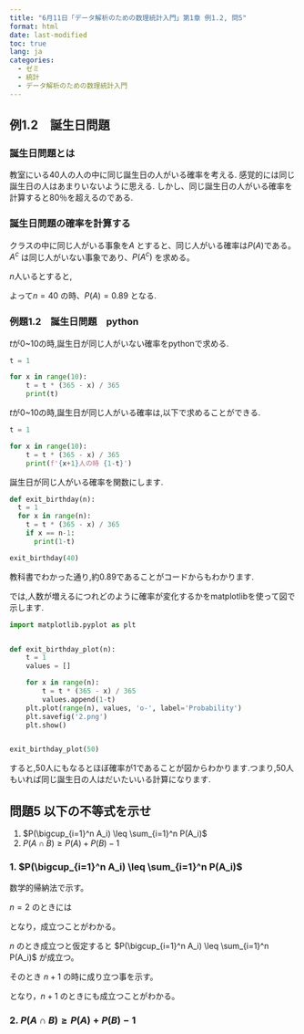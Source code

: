 ```yaml
---
title: "6月11日「データ解析のための数理統計入門」第1章 例1.2, 問5"
format: html
date: last-modified
toc: true
lang: ja
categories:
  - ゼミ
  - 統計
  - データ解析のための数理統計入門
---
```


## 例1.2　誕生日問題

### 誕生日問題とは
教室にいる40人の人の中に同じ誕生日の人がいる確率を考える.
感覚的には同じ誕生日の人はあまりいないように思える.
しかし、同じ誕生日の人がいる確率を計算すると80％を超えるのである.

### 誕生日問題の確率を計算する
クラスの中に同じ人がいる事象を$A$ とすると、同じ人がいる確率は$P(A)$である。$A^c$ は同じ人がいない事象であり、$P(A^c)$ を求める。

$n$人いるとすると,

\begin{align*}
    &P(A^c) = \frac{365 \times 364 \times 363 \times \cdots \times (365 - n + 1)}{365^n} \\
    &1 - P(A^c) = 1 - \frac{365 \times 364 \times 363 \times \cdots \times (365 - n + 1)}{365^n} 
\end{align*}

よって$n=40$ の時、$P(A)=0.89$ となる.


### 例題1.2　誕生日問題　python

$t$が0~10の時,誕生日が同じ人がいない確率をpythonで求める.
```python
t = 1

for x in range(10):
    t = t * (365 - x) / 365
    print(t)
```

$t$が0~10の時,誕生日が同じ人がいる確率は,以下で求めることができる.

```python
t = 1

for x in range(10):
    t = t * (365 - x) / 365
    print(f'{x+1}人の時 {1-t}')
```

誕生日が同じ人がいる確率を関数にします.

```python
def exit_birthday(n):
  t = 1
  for x in range(n):
    t = t * (365 - x) / 365
    if x == n-1:
      print(1-t)
```

```python
exit_birthday(40)
```

教科書でわかった通り,約0.89であることがコードからもわかります.

では,人数が増えるにつれどのように確率が変化するかをmatplotlibを使って図で示します.

```python
import matplotlib.pyplot as plt


def exit_birthday_plot(n):
    t = 1
    values = []

    for x in range(n):
        t = t * (365 - x) / 365
        values.append(1-t)
    plt.plot(range(n), values, 'o-', label='Probability')
    plt.savefig('2.png')
    plt.show()


exit_birthday_plot(50)
```


すると,50人にもなるとほぼ確率が1であることが図からわかります.つまり,50人もいれば同じ誕生日の人はだいたいいる計算になります.


## 問題5 以下の不等式を示せ
1. $P(\bigcup_{i=1}^n A_i) \leq \sum_{i=1}^n P(A_i)$
2. $P(A \cap B) \geq P(A) + P(B) - 1$

### 1. $P(\bigcup_{i=1}^n A_i) \leq \sum_{i=1}^n P(A_i)$

数学的帰納法で示す。
    
$n=2$ のときには

\begin{equation*}
    P(A_1 \cup A_2) = P(A_1) + P(A_2) - P(A_1 \cap A_2) \leq P(A_1) + P(A_2)
\end{equation*}

となり，成立つことがわかる。

$n$ のとき成立つと仮定すると $P(\bigcup_{i=1}^n A_i) \leq \sum_{i=1}^n P(A_i)$ が成立つ。

そのとき $n+1$ の時に成り立つ事を示す。

\begin{align*}
    P(\bigcup_{i=1}^{n+1} A_i) &= P((\bigcup_{i=1}^n A_i)   \cup A_{n+1}) \\
    &\leq P(\bigcup_{i=1}^n A_i) + P(A_{n+1}) \\
    &\leq \sum_{i=1}^n P(A_i) + P(A_{n+1}) \\
    &= \sum_{i=1}^{n+1} P(A_i)
\end{align*}

となり，$n+1$ のときにも成立つことがわかる。

### 2. $P(A \cap B) \geq P(A) + P(B) - 1$

\begin{equation*}
    P(A \cap B) = P(A) + P(B) - P(A \cup B) \geq P(A) + P(B) - 1
\end{equation*}